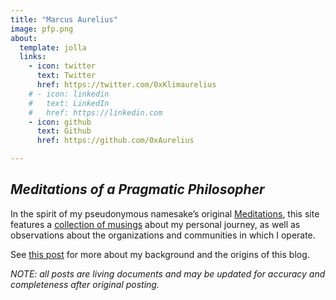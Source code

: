 ```yaml
---
title: "Marcus Aurelius"
image: pfp.png
about:
  template: jolla
  links:
    - icon: twitter
      text: Twitter
      href: https://twitter.com/0xKlimaurelius
    # - icon: linkedin
    #   text: LinkedIn
    #   href: https://linkedin.com
    - icon: github
      text: Github
      href: https://github.com/0xAurelius

---
```


## **_Meditations of a Pragmatic Philosopher_**

In the spirit of my pseudonymous namesake's original
[Meditations](https://en.wikipedia.org/wiki/Meditations), this site features
a [collection of musings](/blog.html) about my personal journey, as well as
observations about the organizations and communities in which I operate.

See [this post](/posts/personal-journey/) for more about my background and the
origins of this blog.

_NOTE: all posts are living documents and may be updated for accuracy and_
_completeness after original posting._
